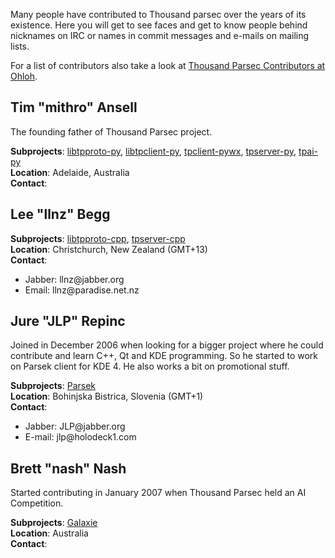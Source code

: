 Many people have contributed to Thousand parsec over the years of its existence. Here you will get to see faces and get to know people behind nicknames on IRC or names in commit messages and e-mails on mailing lists.

For a list of contributors also take a look at [http://www.ohloh.net/projects/3679/contributors Thousand Parsec Contributors at Ohloh].

== Tim "mithro" Ansell ==
The founding father of Thousand Parsec project.

'''Subprojects''': [[libtpproto-py]], [[libtpclient-py]], [[tpclient-pywx]], [[tpserver-py]], [[tpai-py]]<br />
'''Location''': Adelaide, Australia<br />
'''Contact''':

== Lee "llnz" Begg ==
'''Subprojects''': [[libtpproto-cpp]], [[tpserver-cpp]]<br />
'''Location''': Christchurch, New Zealand (GMT+13)<br />
'''Contact''':
* Jabber: llnz@jabber.org
* Email: llnz@paradise.net.nz

== Jure "JLP" Repinc ==
Joined in December 2006 when looking for a bigger project where he could contribute and learn C++, Qt and KDE programming. So he started to work on Parsek client for KDE 4. He also works a bit on promotional stuff.

'''Subprojects''': [[Parsek]]<br />
'''Location''': Bohinjska Bistrica, Slovenia (GMT+1)<br />
'''Contact''':
* Jabber: JLP@jabber.org
* E-mail: jlp@holodeck1.com

== Brett "nash" Nash ==
Started contributing in January 2007 when Thousand Parsec held an AI Competition.

'''Subprojects''': [[Galaxie]]<br />
'''Location''': Australia<br />
'''Contact''':